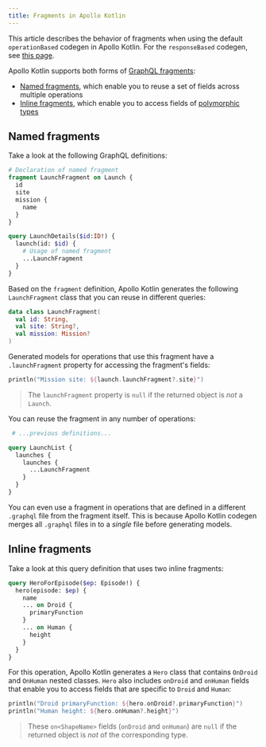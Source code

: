 ```yaml
---
title: Fragments in Apollo Kotlin
---
```


<Note>

This article describes the behavior of fragments when using the default `operationBased` codegen in Apollo Kotlin. For the `responseBased` codegen, see [this page](../advanced/response-based).

</Note>

Apollo Kotlin supports both forms of [GraphQL fragments](https://graphql.org/learn/queries/#fragments):

* [Named fragments](#named-fragments), which enable you to reuse a set of fields across multiple operations
* [Inline fragments](#inline-fragments), which enable you to access fields of [polymorphic types](https://www.apollographql.com/docs/apollo-server/schema/unions-interfaces/)


## Named fragments

Take a look at the following GraphQL definitions:

```graphql title="Launch.graphql"
# Declaration of named fragment
fragment LaunchFragment on Launch {
  id
  site
  mission {
    name
  }
}

query LaunchDetails($id:ID!) {
  launch(id: $id) {
    # Usage of named fragment
    ...LaunchFragment
  }
}
```

Based on the `fragment` definition, Apollo Kotlin generates the following `LaunchFragment` class that you can reuse in different queries:

```kotlin title="LaunchFragment.kt"
data class LaunchFragment(
  val id: String,
  val site: String?,
  val mission: Mission?
)
```

Generated models for operations that use this fragment have a `.launchFragment` property for accessing the fragment's fields:

```kotlin
println("Mission site: ${launch.launchFragment?.site}")
```

> The `launchFragment` property is `null` if the returned object is _not_ a `Launch`.

You can reuse the fragment in any number of operations:

```graphql title="Launch.graphql"
 # ...previous definitions...

query LaunchList {
  launches {
    launches {
      ...LaunchFragment
    }
  }
}
```

You can even use a fragment in operations that are defined in a different `.graphql` file from the fragment itself. This is because Apollo Kotlin codegen merges all `.graphql` files in to a _single_ file before generating models.

## Inline fragments

Take a look at this query definition that uses two inline fragments:

```graphql {4-9} title="HeroForEpisode.graphql"
query HeroForEpisode($ep: Episode!) {
  hero(episode: $ep) {
    name
    ... on Droid {
      primaryFunction
    }
    ... on Human {
      height
    }
  }
}
```

For this operation, Apollo Kotlin generates a `Hero` class that contains `OnDroid` and `OnHuman` nested classes. `Hero` also includes `onDroid` and `onHuman` fields that enable you to access fields that are specific to `Droid` and `Human`:

```kotlin
println("Droid primaryFunction: ${hero.onDroid?.primaryFunction}")
println("Human height: ${hero.onHuman?.height}")
```

> These `on<ShapeName>` fields (`onDroid` and `onHuman`) are `null` if the returned object is _not_ of the corresponding type.
